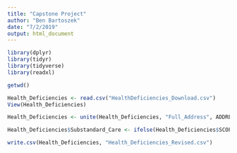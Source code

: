 ---
title: "Capstone Project"
author: "Ben Bartoszek"
date: "7/2/2019"
output: html_document
---

```{r}
library(dplyr)
library(tidyr)
library(tidyverse)
library(readxl)
```

```{r}
getwd()
```

```{r}
Health_Deficiencies <- read.csv("HealthDeficiencies_Download.csv")
View(Health_Deficiencies)
```

```{r}
Health_Deficiencies <- unite(Health_Deficiencies, "Full_Address", ADDRESS, CITY, STATE, ZIP, sep = ", ", remove = FALSE)
```

```{r}
Health_Deficiencies$Substandard_Care <- ifelse(Health_Deficiencies$SCOPE == "G"| Health_Deficiencies$SCOPE == "H" | Health_Deficiencies$SCOPE == "I" | Health_Deficiencies$SCOPE == "J" | Health_Deficiencies$SCOPE == "K" | Health_Deficiencies$SCOPE == "L", "Substandard Care", "Not Substandard Care")
```

```{r}
write.csv(Health_Deficiencies, "Health_Deficiencies_Revised.csv")
```